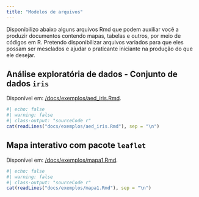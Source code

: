 ```yaml
---
title: "Modelos de arquivos"
---
```


Disponibilizo abaixo alguns arquivos Rmd que podem auxiliar você a produzir documentos contendo mapas, tabelas e outros, por meio de códigos em R.
Pretendo disponibilizar arquivos variados para que eles possam ser mesclados e ajudar o praticante iniciante na produção do que ele desejar.  

## Análise exploratória de dados - Conjunto de dados `iris`

Disponível em: [/docs/exemplos/aed_iris.Rmd](/docs/exemplos/aed_iris.Rmd).  

```r
#| echo: false
#| warning: false
#| class-output: "sourceCode r"
cat(readLines("docs/exemplos/aed_iris.Rmd"), sep = "\n")
```


## Mapa interativo com pacote `leaflet`

Disponível em: [/docs/exemplos/mapa1.Rmd](/docs/exemplos/mapa1.Rmd).  

```r
#| echo: false
#| warning: false
#| class-output: "sourceCode r"
cat(readLines("docs/exemplos/mapa1.Rmd"), sep = "\n")
```